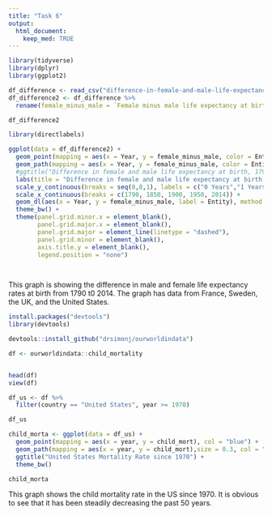 ```yaml
---
title: "Task 6"
output: 
  html_document:
    keep_med: TRUE
---
```

```r
library(tidyverse)
library(dplyr)
library(ggplot2)

df_difference <- read_csv("difference-in-female-and-male-life-expectancy-at-birth.csv")
df_difference2 <- df_difference %>% 
  rename(female_minus_male = `Female minus male life expectancy at birth (HMD (2018) and others)`)

df_difference2


```
```r
library(directlabels)

ggplot(data = df_difference2) +
  geom_point(mapping = aes(x = Year, y = female_minus_male, color = Entity)) +
  geom_path(mapping = aes(x = Year, y = female_minus_male, color = Entity)) +
  #ggtitle("Difference in female and male life expectancy at birth, 1790 to 2014") +
  labs(title = "Difference in female and male life expectancy at birth, 1790 to 2014") +
  scale_y_continuous(breaks = seq(0,8,1), labels = c("0 Years","1 Years","2 Years","3 Years","4 Years","5 Years","6 Years","7 Years","8 Years"))  +
  scale_x_continuous(breaks = c(1790, 1850, 1900, 1950, 2014)) +
  geom_dl(aes(x = Year, y = female_minus_male, label = Entity), method = list(dl.combine("last.points")), cex = 0.8) +
  theme_bw() +
  theme(panel.grid.minor.x = element_blank(),
        panel.grid.major.x = element_blank(),
        panel.grid.major = element_line(linetype = "dashed"),
        panel.grid.minor = element_blank(),
        axis.title.y = element_blank(),
        legend.position = "none")

         
```
This graph is showing the difference in male and female life expectancy rates at birth from 1790 t0 2014. The graph has data from France, Sweden, the UK, and the United States.

```r
install.packages("devtools")
library(devtools)

devtools::install_github("drsimonj/ourworldindata")

df <- ourworldindata::child_mortality


head(df)
view(df)

df_us <- df %>% 
  filter(country == "United States", year >= 1970)

df_us

child_morta <- ggplot(data = df_us) +
  geom_point(mapping = aes(x = year, y = child_mort), col = "blue") +
  geom_path(mapping = aes(x = year, y = child_mort),size = 0.3, col = "blue") +
  ggtitle("United States Mortality Rate since 1970") +
  theme_bw()

child_morta

```
This graph shows the child mortality rate in the US since 1970. It is obvious to see that it has been steadily decreasing the past 50 years.
